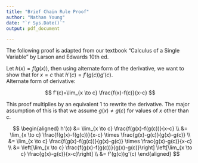 ```yaml
---
title: "Brief Chain Rule Proof"
author: "Nathan Young"
date: "`r Sys.Date()`"
output: pdf_document

---
```

The following proof is adapted from our textbook "Calculus of a Single Variable" by Larson and Edwards 10th ed. 

Let $h(x) = f(g(x))$, then using alternate form of the derivative, we want to show that for $x=c$ that $h'(c)=f'(g(c))g'(c)$.  
Alternate form of derivative:  

$$
f'(c)=\lim_{x \to c} \frac{f(x)-f(c)}{x-c}
$$

This proof multiplies by an equivalent 1 to rewrite the derivative. The major assumption of this is that we assume $g(x) \ne g(c)$ for values of $x$ other than $c$. 

$$
\begin{aligned} 
h'(c)  &= \lim_{x \to c} \frac{f(g(x)-f(g(c))}{x-c} \\
 &= \lim_{x \to c} \frac{f(g(x)-f(g(c))}{x-c} \times \frac{g(x)-g(c)}{g(x)-g(c)} \\
 &= \lim_{x \to c} \frac{f(g(x)-f(g(c))}{g(x)-g(c)} \times \frac{g(x)-g(c)}{x-c} \\ 
 &= \left[\lim_{x \to c} \frac{f(g(x)-f(g(c))}{g(x)-g(c)}\right] \left[\lim_{x \to c} \frac{g(x)-g(c)}{x-c}\right] \\ 
 &= f'(g(c))g'(c)
\end{aligned}
$$
